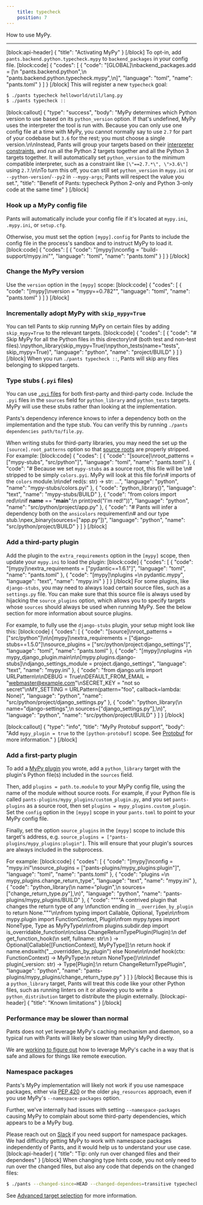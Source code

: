 ```yaml
---
    title: typecheck
    position: 7
---
```


How to use MyPy.

---

[block:api-header]
{
  "title": "Activating MyPy"
}
[/block]
To opt-in, add `pants.backend.python.typecheck.mypy` to `backend_packages` in your config file. 
[block:code]
{
  "codes": [
    {
      "code": "[GLOBAL]\nbackend_packages.add = [\n  \"pants.backend.python\",\n  \"pants.backend.python.typecheck.mypy\",\n]",
      "language": "toml",
      "name": "pants.toml"
    }
  ]
}
[/block]
This will register a new `typecheck` goal:

```bash
$ ./pants typecheck helloworld/util/lang.py
$ ./pants typecheck ::
```
[block:callout]
{
  "type": "success",
  "body": "MyPy determines which Python version to use based on its `python_version` option. If that's undefined, MyPy uses the interpreter the tool is run with. Because you can only use one config file at a time with MyPy, you cannot normally say to use `2.7` for part of your codebase but `3.6` for the rest; you must choose a single version.\n\nInstead, Pants will group your targets based on their [interpreter constraints](doc:python-interpreter-compatibility), and run all the Python 2 targets together and all the Python 3 targets together. It will automatically set `python_version` to the minimum compatible interpreter, such as a constraint like `[\"==2.7.*\", \">3.6\"]` using `2.7`.\n\nTo turn this off, you can still set `python_version` in `mypy.ini` or `--python-version`/`--py2` in `--mypy-args`; Pants will respect the value you set.",
  "title": "Benefit of Pants: typecheck Python 2-only and Python 3-only code at the same time"
}
[/block]
### Hook up a MyPy config file

Pants will automatically include your config file if it's located at `mypy.ini`, `.mypy.ini`, or `setup.cfg`.

Otherwise, you must set the option `[mypy].config` for Pants to include the config file in the process's sandbox and to instruct MyPy to load it.
[block:code]
{
  "codes": [
    {
      "code": "[mypy]\nconfig = \"build-support/mypy.ini\"",
      "language": "toml",
      "name": "pants.toml"
    }
  ]
}
[/block]
### Change the MyPy version

Use the `version` option in the `[mypy]` scope:
[block:code]
{
  "codes": [
    {
      "code": "[mypy]\nversion = \"mypy==0.782\"",
      "language": "toml",
      "name": "pants.toml"
    }
  ]
}
[/block]
### Incrementally adopt MyPy with `skip_mypy=True`

You can tell Pants to skip running MyPy on certain files by adding `skip_mypy=True` to the relevant targets.
[block:code]
{
  "codes": [
    {
      "code": "# Skip MyPy for all the Python files in this directory\n# (both test and non-test files).\npython_library(skip_mypy=True)\npython_tests(name=\"tests\", skip_mypy=True)",
      "language": "python",
      "name": "project/BUILD"
    }
  ]
}
[/block]
When you run `./pants typecheck ::`, Pants will skip any files belonging to skipped targets.

### Type stubs (`.pyi` files)

You can use [`.pyi` files](https://mypy.readthedocs.io/en/stable/stubs.html) for both first-party and third-party code. Include the `.pyi` files in the `sources` field for `python_library` and `python_tests` targets. MyPy will use these stubs rather than looking at the implementation.

Pants's dependency inference knows to infer a dependency both on the implementation and the type stub. You can verify this by running `./pants dependencies path/to/file.py`.

When writing stubs for third-party libraries, you may need the set up the `[source].root_patterns` option so that [source roots](doc:source-roots) are properly stripped. For example:
[block:code]
{
  "codes": [
    {
      "code": "[source]\nroot_patterns = [\"mypy-stubs\", \"src/python\"]",
      "language": "toml",
      "name": "pants.toml"
    },
    {
      "code": "# Because we set `mypy-stubs` as a source root, this file will be \n# stripped to be simply `colors.pyi`. MyPy will look at this file for\n# imports of the `colors` module.\n\ndef red(s: str) -> str: ...",
      "language": "python",
      "name": "mypy-stubs/colors.pyi"
    },
    {
      "code": "python_library()",
      "language": "text",
      "name": "mypy-stubs/BUILD"
    },
    {
      "code": "from colors import red\n\nif __name__ == \"__main__\":\n    print(red(\"I'm red!\"))",
      "language": "python",
      "name": "src/python/project/app.py"
    },
    {
      "code": "# Pants will infer a dependency both on the `ansicolors` requirement\n# and our type stub.\npex_binary(sources=[\"app.py\"])",
      "language": "python",
      "name": "src/python/project/BUILD"
    }
  ]
}
[/block]
### Add a third-party plugin

Add the plugin to the `extra_requirements` option in the `[mypy]` scope, then update your `mypy.ini` to load the plugin:
[block:code]
{
  "codes": [
    {
      "code": "[mypy]\nextra_requirements = [\"pydantic==1.6.1\"]",
      "language": "toml",
      "name": "pants.toml"
    },
    {
      "code": "[mypy]\nplugins =\n    pydantic.mypy",
      "language": "text",
      "name": "mypy.ini"
    }
  ]
}
[/block]
For some plugins, like `django-stubs`, you may need to always load certain source files, such as a `settings.py` file. You can make sure that this source file is always used by hijacking the `source_plugins` option, which allows you to specify targets whose `sources` should always be used when running MyPy. See the below section for more information about source plugins.

For example, to fully use the `django-stubs` plugin, your setup might look like this:
[block:code]
{
  "codes": [
    {
      "code": "[source]\nroot_patterns = [\"src/python\"]\n\n[mypy]\nextra_requirements = [\"django-stubs==1.5.0\"]\nsource_plugins = [\"src/python/project:django_settings\"]",
      "language": "toml",
      "name": "pants.toml"
    },
    {
      "code": "[mypy]\nplugins =\n    mypy_django_plugin.main\n\n[mypy.plugins.django-stubs]\ndjango_settings_module = project.django_settings",
      "language": "text",
      "name": "mypy.ini"
    },
    {
      "code": "from django.urls import URLPattern\n\nDEBUG = True\nDEFAULT_FROM_EMAIL = \"webmaster@example.com\"\nSECRET_KEY = \"not so secret\"\nMY_SETTING = URLPattern(pattern=\"foo\", callback=lambda: None)",
      "language": "python",
      "name": "src/python/project/django_settings.py"
    },
    {
      "code": "python_library(\n    name=\"django-settings\",\n    sources=[\"django_settings.py\"],\n)",
      "language": "python",
      "name": "src/python/project/BUILD"
    }
  ]
}
[/block]

[block:callout]
{
  "type": "info",
  "title": "MyPy Protobuf support",
  "body": "Add `mypy_plugin = true` to the `[python-protobuf]` scope. See [Protobuf](doc:protobuf) for more information."
}
[/block]
### Add a first-party plugin

To add a [MyPy plugin](https://mypy.readthedocs.io/en/stable/extending_mypy.html) you wrote, add a `python_library` target with the plugin's Python file(s) included in the `sources` field.

Then, add `plugins = path.to.module` to your MyPy config file, using the name of the module without source roots. For example, if your Python file is called `pants-plugins/mypy_plugins/custom_plugin.py`, and you set `pants-plugins` as a source root, then set `plugins = mypy_plugins.custom_plugin`. Set the `config` option in the `[mypy]` scope in your `pants.toml` to point to your MyPy config file.

Finally, set the option `source_plugins` in the `[mypy]` scope to include this target's address, e.g. `source_plugins = ["pants-plugins/mypy_plugins:plugin"]`. This will ensure that your plugin's sources are always included in the subprocess.

For example:
[block:code]
{
  "codes": [
    {
      "code": "[mypy]\nconfig = \"mypy.ini\"\nsource_plugins = [\"pants-plugins/mypy_plugins:plugin\"]",
      "language": "toml",
      "name": "pants.toml"
    },
    {
      "code": "plugins =\n    mypy_plugins.change_return_type",
      "language": "text",
      "name": "mypy.ini"
    },
    {
      "code": "python_library(\n    name=\"plugin\",\n    sources=[\"change_return_type.py\"],\n)",
      "language": "python",
      "name": "pants-plugins/mypy_plugins/BUILD"
    },
    {
      "code": "\"\"\"A contrived plugin that changes the return type of any \nfunction ending in `__overriden_by_plugin` to return None.\"\"\"\n\nfrom typing import Callable, Optional, Type\n\nfrom mypy.plugin import FunctionContext, Plugin\nfrom mypy.types import NoneType, Type as MyPyType\n\nfrom plugins.subdir.dep import is_overridable_function\n\nclass ChangeReturnTypePlugin(Plugin):\n    def get_function_hook(\n        self, fullname: str\n    ) -> Optional[Callable[[FunctionContext], MyPyType]]:\n        return hook if name.endswith(\"__overridden_by_plugin\") else None\n\n\ndef hook(ctx: FunctionContext) -> MyPyType:\n    return NoneType()\n\n\ndef plugin(_version: str) -> Type[Plugin]:\n    return ChangeReturnTypePlugin",
      "language": "python",
      "name": "pants-plugins/mypy_plugins/change_return_type.py"
    }
  ]
}
[/block]
Because this is a `python_library` target, Pants will treat this code like your other Python files, such as running linters on it or allowing you to write a `python_distribution` target to distribute the plugin externally.
[block:api-header]
{
  "title": "Known limitations"
}
[/block]
### Performance may be slower than normal

Pants does not yet leverage MyPy's caching mechanism and daemon, so a typical run with Pants will likely be slower than using MyPy directly.

We are [working to figure out](https://github.com/pantsbuild/pants/issues/10864) how to leverage MyPy's cache in a way that is safe and allows for things like remote execution.

### Namespace packages

Pants's MyPy implementation will likely not work if you use namespace packages, either via [PEP 420](https://www.python.org/dev/peps/pep-0420/) or the older `pkg_resources` approach, even if you use MyPy's `--namespace-packages` option.

Further, we've internally had issues with setting `--namespace-packages` causing MyPy to complain about some third-party dependencies, which appears to be a MyPy bug.

Please reach out on [Slack](doc:community) if you need support for namespace packages. We had difficulty getting MyPy to work with namespace packages independently of Pants, and it would help us to understand your use case.
[block:api-header]
{
  "title": "Tip: only run over changed files and their dependees"
}
[/block]
When changing type hints code, you not only need to run over the changed files, but also any code that depends on the changed files:

```bash
$ ./pants --changed-since=HEAD --changed-dependees=transitive typecheck
```

See [Advanced target selection](doc:advanced-target-selection) for more information.